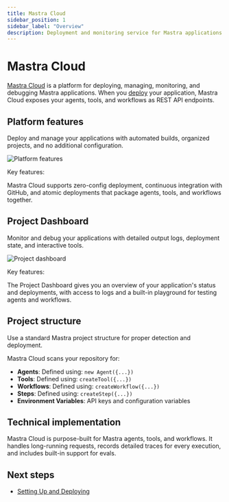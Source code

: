 ```yaml
---
title: Mastra Cloud
sidebar_position: 1
sidebar_label: "Overview"
description: Deployment and monitoring service for Mastra applications
---
```



# Mastra Cloud

[Mastra Cloud](https://mastra.ai/cloud) is a platform for deploying, managing, monitoring, and debugging Mastra applications. When you [deploy](/mastra-cloud/setting-up) your application, Mastra Cloud exposes your agents, tools, and workflows as REST API endpoints.

<MastraCloudCallout />

## Platform features

Deploy and manage your applications with automated builds, organized projects, and no additional configuration.

![Platform features](/img/mastra-cloud/mastra-cloud-platform-features.jpg)

Key features:

Mastra Cloud supports zero-config deployment, continuous integration with GitHub, and atomic deployments that package agents, tools, and workflows together.

## Project Dashboard

Monitor and debug your applications with detailed output logs, deployment state, and interactive tools.

![Project dashboard](/img/mastra-cloud/mastra-cloud-project-dashboard.jpg)

Key features:

The Project Dashboard gives you an overview of your application's status and deployments, with access to logs and a built-in playground for testing agents and workflows.

## Project structure

Use a standard Mastra project structure for proper detection and deployment.

<FileTree>
  <FileTree.Folder name="src" defaultOpen>
    <FileTree.Folder name="mastra" defaultOpen>
      <FileTree.Folder name="agents" defaultOpen>
        <FileTree.File name="agent-name.ts" />
      </FileTree.Folder>
      <FileTree.Folder name="tools" defaultOpen>
        <FileTree.File name="tool-name.ts" />
      </FileTree.Folder>
      <FileTree.Folder name="workflows" defaultOpen>
        <FileTree.File name="workflow-name.ts" />
      </FileTree.Folder>
      <FileTree.File name="index.ts" />
    </FileTree.Folder>
  </FileTree.Folder>
  <FileTree.File name="package.json" />
</FileTree>

Mastra Cloud scans your repository for:

- **Agents**: Defined using: `new Agent({...})`
- **Tools**: Defined using: `createTool({...})`
- **Workflows**: Defined using: `createWorkflow({...})`
- **Steps**: Defined using: `createStep({...})`
- **Environment Variables**: API keys and configuration variables

## Technical implementation

Mastra Cloud is purpose-built for Mastra agents, tools, and workflows. It handles long-running requests, records detailed traces for every execution, and includes built-in support for evals.

## Next steps

- [Setting Up and Deploying](/mastra-cloud/setting-up)

